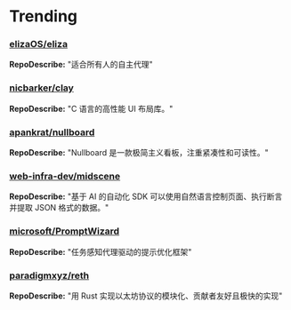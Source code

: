 
# Trending

### [elizaOS/eliza](https://github.com/elizaOS/eliza)
**RepoDescribe:** "适合所有人的自主代理"
  

### [nicbarker/clay](https://github.com/nicbarker/clay)
**RepoDescribe:** "C 语言的高性能 UI 布局库。"
  

### [apankrat/nullboard](https://github.com/apankrat/nullboard)
**RepoDescribe:** "Nullboard 是一款极简主义看板，注重紧凑性和可读性。"
  

### [web-infra-dev/midscene](https://github.com/web-infra-dev/midscene)
**RepoDescribe:** "基于 AI 的自动化 SDK 可以使用自然语言控制页面、执行断言并提取 JSON 格式的数据。"
  

### [microsoft/PromptWizard](https://github.com/microsoft/PromptWizard)
**RepoDescribe:** "任务感知代理驱动的提示优化框架"
  

### [paradigmxyz/reth](https://github.com/paradigmxyz/reth)
**RepoDescribe:** "用 Rust 实现以太坊协议的模块化、贡献者友好且极快的实现"
  